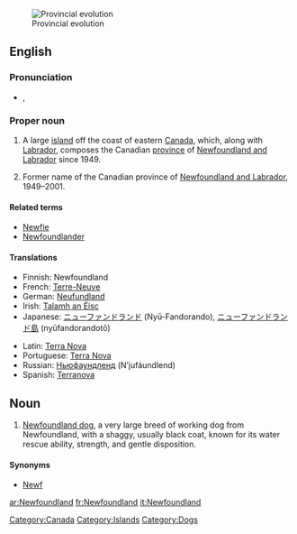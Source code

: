 [[Image:Canada provinces evolution.gif|thumb|Provincial evolution]]
==English==
{{wikipedia}}
===Pronunciation===
* {{a|UK}} {{IPA|/ˈnjuːˌfaʊnd.lənd/|/ˈnjuː.fn̩d.ln̩d/}}, {{SAMPA|1=/"nju:%faUnd.l@nd/|2=/"nju:.fn=d.ln=d/}}

===Proper noun===
{{en-proper noun}}

# A large [[island]] off the coast of eastern [[Canada]], which, along with [[Labrador]], composes the Canadian [[province]] of [[Newfoundland and Labrador]] since 1949.
# {{historical}} Former name of the Canadian province of [[Newfoundland and Labrador]], 1949–2001.

====Related terms====
*[[Newfie]]
*[[Newfoundlander]]

====Translations====
{{trans-top|Island off the the coast of Eastern Canada.}}
*Finnish: Newfoundland
*French: [[Terre-Neuve]] {{f}}
*German: [[Neufundland]] {{n}}
*Irish: [[Talamh an Éisc]]
*Japanese: [[ニューファンドランド]] (Nyū-Fandorando), [[ニューファンドランド島]] (nyūfandorandotō)
{{trans-mid}}
*Latin: [[Terra Nova]] {{f}}
*Portuguese: [[Terra Nova]] {{f}}
*Russian: [[Ньюфаундленд]] (N’jufáundlend) {{m}}
*Spanish: [[Terranova]] {{f}}
{{trans-bottom}}

== Noun ==
{{en-noun}}

# [[Newfoundland dog]], a very large breed of working dog from Newfoundland, with a shaggy, usually black coat, known for its water rescue ability, strength, and gentle disposition.

==== Synonyms ====
* [[Newf]]

[[Category:Canada]]
[[Category:Islands]]
[[Category:Dogs]]

[[ar:Newfoundland]]
[[fr:Newfoundland]]
[[it:Newfoundland]]